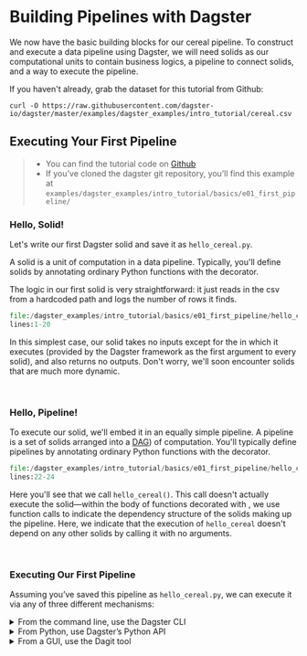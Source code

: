 
<DynamicMetaTags
  title="Building pipelines with Dagster | Dagster"
  description="Dagster is a system for building modern data applications."
/>


# Building Pipelines with Dagster

We now have the basic building blocks for our cereal pipeline. To construct and execute a data
pipeline using Dagster, we will need solids as our computational units to contain business logics,
a pipeline to connect solids, and a way to execute the pipeline.

If you haven't already, grab the dataset for this tutorial from Github:

```shell
curl -O https://raw.githubusercontent.com/dagster-io/dagster/master/examples/dagster_examples/intro_tutorial/cereal.csv
```

## Executing Your First Pipeline

> - You can find the tutorial code on [Github](https://github.com/dagster-io/dagster/tree/master/examples/dagster_examples/intro_tutorial/basics/e01_first_pipeline/)
> - If you’ve cloned the dagster git repository, you’ll find this example at `examples/dagster_examples/intro_tutorial/basics/e01_first_pipeline/`

### Hello, Solid!

Let's write our first Dagster solid and save it as `hello_cereal.py`.

A solid is a unit of computation in a data pipeline. Typically, you'll define solids by annotating
ordinary Python functions with the <PyObject module="dagster" object="solid" displayText="@solid" />
decorator.

The logic in our first solid is very straightforward: it just reads in the csv from a hardcoded path
and logs the number of rows it finds.

```python literalinclude showLines caption=hello_cereal.py
file:/dagster_examples/intro_tutorial/basics/e01_first_pipeline/hello_cereal.py
lines:1-20
```

In this simplest case, our solid takes no inputs except for the <PyObject module="dagster"
object="SystemComputeExecutionContext" displayText="context" /> in which it executes (provided by
the Dagster framework as the first argument to every solid), and also returns no outputs. Don't
worry, we'll soon encounter solids that are much more dynamic.

<br />

### Hello, Pipeline!

To execute our solid, we'll embed it in an equally simple pipeline. A pipeline is a set of solids
arranged into a [DAG](https://en.wikipedia.org/wiki/Directed_acyclic_graph)) of computation. You'll
typically define pipelines by annotating ordinary Python functions with the <PyObject
module="dagster" object="pipeline" displayText="@pipeline" /> decorator.

```python literalinclude showLines startLine=22 caption=hello_cereal.py
file:/dagster_examples/intro_tutorial/basics/e01_first_pipeline/hello_cereal.py
lines:22-24
```

Here you'll see that we call `hello_cereal()`. This call doesn't actually execute the
solid&mdash;within the body of functions decorated with <PyObject module="dagster" object="pipeline"
displayText="@pipeline" />, we use function calls to indicate the dependency structure of the solids
making up the pipeline. Here, we indicate that the execution of `hello_cereal` doesn't depend on any
other solids by calling it with no arguments.

<br />

### Executing Our First Pipeline

Assuming you’ve saved this pipeline as `hello_cereal.py`, we can execute it via any of three different
mechanisms:

<details className="markdown">
  <summary>From the command line, use the Dagster CLI</summary>

<br />

From the directory in which you've saved the pipeline file, just run:

```bash
dagster pipeline execute -f hello_cereal.py
```

You'll see the full stream of events emitted by dagster appear in the console,
including our call to the logging machinery, which will look like:

```bash
2019-10-10 11:46:50 - dagster - INFO - system - a91a4cc4-d218-4c2b-800c-aac50fced1a5
- Found 77 cereals
    solid             = "hello_cereal"
    solid_definition  = "hello_cereal"
    step_key          = "hello_cereal.compute"
```

Success!

</details>

<details className="markdown">
  <summary>From Python, use Dagster’s Python API</summary>

<br />

If you'd rather execute your pipelines as a script, you can do that without
using the dagster CLI at all. Just add a few lines to
`hello_cereal.py`

```python literalinclude showLines startLine=27 caption=hello_cereal.py
file:/dagster_examples/intro_tutorial/basics/e01_first_pipeline/hello_cereal.py
lines:27-29
```

Now you can just run:

```bash
python hello_cereal.py
```

The <PyObject module="dagster" object="execute_pipeline" displayText="execute_pipeline()" /> function
called here is the core Python API for executing Dagster pipelines from code.

</details>

<details className="markdown">
  <summary>From a GUI, use the Dagit tool</summary>

<br />

To visualize your pipeline (which only has one node) in dagit, from the
directory in which you've saved the pipeline file, just run:

```bash
dagit -f hello_cereal.py
```

You'll see output like

```bash
Loading repository... Serving on http://127.0.0.1:3000
```

You should be able to navigate to [http://127.0.0.1:3000/pipeline/hello_cereal_pipeline/](http://127.0.0.1:3000/pipeline/hello_cereal_pipeline/) in your web browser and view your pipeline.
It isn't very interesting yet, because it only has one node.

![hello_cereal_figure_one.png](/assets/images/tutorial/hello_cereal_figure_one.png)

Click on the "Playground" tab and you'll see the view below.

![hello_cereal_figure_two.png](/assets/images/tutorial/hello_cereal_figure_two.png)

The top pane is empty here, but in more complicated pipelines, this is where
you'll be able to edit pipeline configuration on the fly.

The bottom pane shows the concrete execution plan corresponding to the logical
structure of the pipeline&mdash;which also only has one node, `hello_cereal.compute`.

Click the "Launch Execution" button to execute this plan directly from dagit. A
new window should open, and you'll see a much more structured view of the
stream of Dagster events start to appear in the left-hand pane.

(If you have pop-up blocking enabled, you may need to tell your browser to
allow pop-ups from 127.0.0.1&mdash;or, just navigate to the "Runs" tab to see
this, and every run of your pipeline.)

![hello_cereal_figure_three.png](/assets/images/tutorial/hello_cereal_figure_three.png)

In this view, you can filter and search through the logs corresponding to your
pipeline run.

</details>

<br />

<br />
